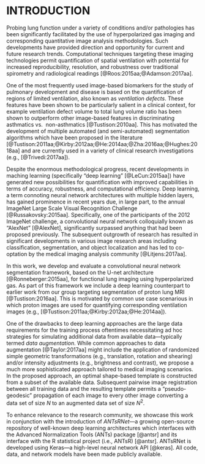 
# INTRODUCTION 

Probing lung function under a variety of conditions and/or pathologies
has been significantly facilitated by the use of hyperpolarized gas
imaging and corresponding quantitative image analysis methodologies. 
Such developments have provided direction and opportunity for current 
and future research trends.  Computational techniques 
targeting these imaging technologies permit 
quantification of spatial ventilation with potential for increased reproducibility,
resolution, and robustness over traditional spirometry and radiological
readings [@Roos:2015aa;@Adamson:2017aa]. 

One of the most frequently used image-based biomarkers for 
the study of pulmonary development and disease is based on the quantification 
of regions of limited ventilation, also known as _ventilation defects_.
These features have been shown to be particularly salient in a clinical context, 
for example ventilation defect volume to total lung volume ratio has been shown 
to outperform other image-based features in discriminating asthmatics vs. 
non-asthmatics [@Tustison:2010aa].
This has motivated the development of multiple automated (and semi-automated) 
segmentation algorithms which have been proposed in the literature
[@Tustison:2011aa;@Kirby:2012aa;@He:2014aa;@Zha:2016aa;@Hughes:2018aa]
and are currently used in a variety of clinical research investigations 
(e.g., [@Trivedi:2017aa]).

Despite the enormous methodological progress, recent developments in maching 
learning (specifically "deep learning" 
[@LeCun:2015aa]) have generated new possibilities for quantification 
with improved capabilities in terms of accuracy, robustness, and 
computational efficiency.
Deep learning, a term connoting neural network architectures with 
multiple hidden layers, has gained prominence in recent years due, in large
part, to the annual ImageNet Large Scale Visual Recognition Challenge [@Russakovsky:2015aa].
Specifically, one of the participants of the 2012 ImageNet challenge, a convolutional 
neural network colloquially known as "AlexNet" [@AlexNet],
significantly surpassed anything that had been proposed previously.
The subsequent outgrowth of research has resulted in significant developments 
in various image research areas including classification, segmentation,
and object localization and has led to co-optation by the medical imaging 
analysis community [@Litjens:2017aa].

In this work, we develop and evaluate a convolutional neural network 
segmentation framework, based on the U-net architecture [@Ronneberger:2015aa], 
for functional lung imaging using hyperpolarized gas.  As part of this framework
we include a deep learning counterpart to earlier work from our group targeting
segmentation of proton lung MRI [@Tustison:2016aa].  This is motivated by 
common use case scenarious in which proton images are used for quantifying 
corresponding ventilation images (e.g., [@Tustison:2011aa;@Kirby:2012aa;@He:2014aa]).

One of the drawbacks
to deep learning approaches are the large data requirements for
the training process oftentimes necessitating ad hoc strategies for 
simulating additional data from available data---typically termed _data augmentation_.
While common approaches to data augmentation [@Taylor:2017aa] might include the application
of randomized simple geometric transformations (e.g., translation, rotation and shearing) 
and/or intensity adjustments (e.g., brightness and contrast), we propose
a much more sophisticated approach tailored to medical imaging scenarios.
In the proposed approach, an optimal shape-based template is constructed 
from a subset of the available data.   Subsequent pairwise image registration 
between all training data and the resulting template permits a "pseudo-geodesic"
propagation of each image to every other image converting a data set of size
$N$ to an augmented data set of size $N^2$.

To enhance relevance to the research community, we showcase this work in 
conjunction with the introduction of _ANTsRNet_---a growing open-source 
repository of well-known deep learning architectures which interfaces with the 
Advanced Normalization Tools (ANTs) package [@antsr] and its interface with the R 
statistical project (i.e., ANTsR) [@antsr].  ANTsRNet is developed using
Keras---a high-level neural network API [@keras].  All code, data, and
network models have been made publicly available.

